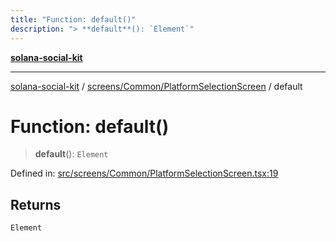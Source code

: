 ```yaml
---
title: "Function: default()"
description: "> **default**(): `Element`"
---
```


[**solana-social-kit**](../../../../README.mdx)

***

[solana-social-kit](../../../../README.mdx) / [screens/Common/PlatformSelectionScreen](../README.mdx) / default

# Function: default()

> **default**(): `Element`

Defined in: [src/screens/Common/PlatformSelectionScreen.tsx:19](https://github.com/SendArcade/solana-app-kit/blob/bd4b3556b8f469c27ebb06f4df65b3a36b43ba3b/src/screens/Common/PlatformSelectionScreen.tsx#L19)

## Returns

`Element`
